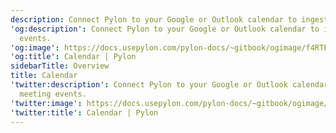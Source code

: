 ---
description: Connect Pylon to your Google or Outlook calendar to ingest meeting events.
'og:description': Connect Pylon to your Google or Outlook calendar to ingest meeting
  events.
'og:image': https://docs.usepylon.com/pylon-docs/~gitbook/ogimage/f4RTFoINtgJcyH5DReuU
'og:title': Calendar | Pylon
sidebarTitle: Overview
title: Calendar
'twitter:description': Connect Pylon to your Google or Outlook calendar to ingest
  meeting events.
'twitter:image': https://docs.usepylon.com/pylon-docs/~gitbook/ogimage/f4RTFoINtgJcyH5DReuU
'twitter:title': Calendar | Pylon
---
<Card
title="Google Calendar"
href="/pylon-docs/calendar/google-calendar"
horizontal
iconType="duotone"
icon="calendar"
/>

<Card
title="Outlook Calendar"
href="/pylon-docs/calendar/outlook-calendar"
horizontal
iconType="duotone"
icon="calendar-days"
/>
